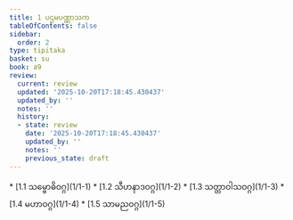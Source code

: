 ```yaml
---
title: 1 ပဌမပဏ္ဏာသက
tableOfContents: false
sidebar:
  order: 2
type: tipitaka
basket: su
book: a9
review:
  current: review
  updated: '2025-10-20T17:18:45.430437'
  updated_by: ''
  notes: ''
  history:
  - state: review
    date: '2025-10-20T17:18:45.430437'
    updated_by: ''
    notes: ''
    previous_state: draft
---
```



<DynamicBreadcrumb />


<ReviewStatus review={frontmatter.review} showDetails={true} />

<HypothesisAnnotation frontmatter={frontmatter} />



<TableOfContents book="a9" section="1">
* [1.1 သမ္ဗောဓိဝဂ္ဂ](1/1-1)
* [1.2 သီဟနာဒဝဂ္ဂ](1/1-2)
* [1.3 သတ္တာဝါသဝဂ္ဂ](1/1-3)
* [1.4 မဟာဝဂ္ဂ](1/1-4)
* [1.5 သာမညဝဂ္ဂ](1/1-5)
</TableOfContents>